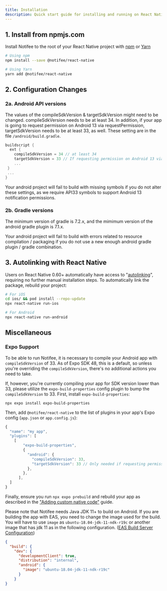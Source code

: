 ```yaml
---
title: Installation
description: Quick start guide for installing and running on React Native.
---
```


## 1. Install from npmjs.com

Install Notifee to the root of your React Native project with [npm](https://www.npmjs.com/) or
[Yarn](https://yarnpkg.com/lang/en/)

```bash
# Using npm
npm install --save @notifee/react-native

# Using Yarn
yarn add @notifee/react-native
```

## 2. Configuration Changes

### 2a. Android API versions

The values of the compileSdkVersion & targetSdkVersion might need to be changed. compileSdkVersion needs to be at least 34. In addition, if your app is going to request permission on Android 13 via requestPermission, targetSdkVersion needs to be at least 33, as well. These setting are in the file `/android/build.gradle`. 

```gradle
buildscript {
  ext {
    compileSdkVersion = 34 // at least 34
    targetSdkVersion = 33 // If requesting permission on Android 13 via requestPermission, at least 33 
    ... 
 } 
 ... 
}
```

Your android project will fail to build with missing symbols if you do not alter these settings, as we require API33 symbols to support Android 13 notification permissions.

### 2b. Gradle versions

The minimum version of gradle is 7.2.x, and the mimimum version of the android gradle plugin is 7.1.x.

Your android project will fail to build with errors related to resource compilation / packaging if you do not use a new enough android gradle plugin / gradle combination.

## 3. Autolinking with React Native
Users on React Native 0.60+ automatically have access to "[autolinking](https://github.com/react-native-community/cli/blob/master/docs/autolinking.md)",
requiring no further manual installation steps. To automatically link the package, rebuild your project:

```bash
# For iOS
cd ios/ && pod install --repo-update
npx react-native run-ios

# For Android
npx react-native run-android
```

## Miscellaneous

### Expo Support

To be able to run Notifee, it is necessary to compile your Android app with `compileSdkVersion` of 33. As of Expo SDK 48, this is a default, so unless you're overriding the `compileSdkVersion`, there's no additional actions you need to take. 

If, however, you're currently compiling your app for SDK version lower than 33, please utilize the `expo-build-properties` config plugin to bump the `compileSdkVersion` to 33. First, install `expo-build-properties`:

`npx expo install expo-build-properties`

Then, add `@notifee/react-native` to the list of plugins in your app's Expo config (`app.json` or `app.config.js`):
```js
{
  "name": "my app",
  "plugins": [
    [
        "expo-build-properties",
        {
          "android": {
            "compileSdkVersion": 33,
            "targetSdkVersion": 33 // Only needed if requesting permission on Android 13 via requestPermission, at least 33 
          },
        },
      ],
  ]
}
```

Finally, ensure you run `npx expo prebuild` and rebuild your app as described in the ["Adding custom native code"](https://docs.expo.io/workflow/customizing/) guide.

Please note that Notifee needs Java JDK 11+ to build on Android. If you are building the app with EAS, you need to change the image used for the build. You will have to use `image` as `ubuntu-18.04-jdk-11-ndk-r19c` or another image that has jdk 11 as in the following configuration. ([EAS Build Server Configuration](https://docs.expo.dev/build-reference/infrastructure/#image--ubuntu-1804-jdk-8-ndk-r19c--alias--default))

```json title="eas.json"
{
  "build": {
    "dev": {
      "developmentClient": true,
      "distribution": "internal",
      "android": {
        "image": "ubuntu-18.04-jdk-11-ndk-r19c"
      }
    }
}
```
